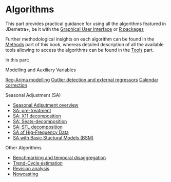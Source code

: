 # Algorithms {.unnumbered #part-A}

This part provides practical guidance for using all the algorithms featured in JDemetra+, be it with the [Graphical User Interface](#t-gui-overview) or [R packages](#t-r-packs)

Further methodological insights on each algorithm can be found in the [Methods](#part-M) part of this book, whereas detailed description of all the available tools allowing to access the algorithms can be found in the [Tools](#part-T) part.

In this part: 

Modelling and Auxiliary Variables

[Reg-Arima modelling](#a_reg-a)
[Outlier detection and external regressors](#a-out-reg-ext)
[Calendar correction](#a-cal)

Seasonal Adjustment (SA)

- [Seasonal Adjsutment overview](#sa-overview)
- [SA: pre-treatment](#sa-pre-t)
- [SA: X11 decomposition](a-sa-X11)
- [SA: Seats-decomposition](#a-sa-seats)
- [SA: STL decomposition](#a-sa-stl)
- [SA of Hig-Frequency Data](#a-sa-hf)
- [SA with Basic Stuctural Models (BSM)](#a-sa-bsm)

Other Algorithms

-   [Benchmarking and temporal disaggregation]((#a-bench))
-   [Trend-Cycle estimation](#a-trend)
-   [Revision analysis](#a-revs)
-   [Nowcasting](#a-now)

     
        
